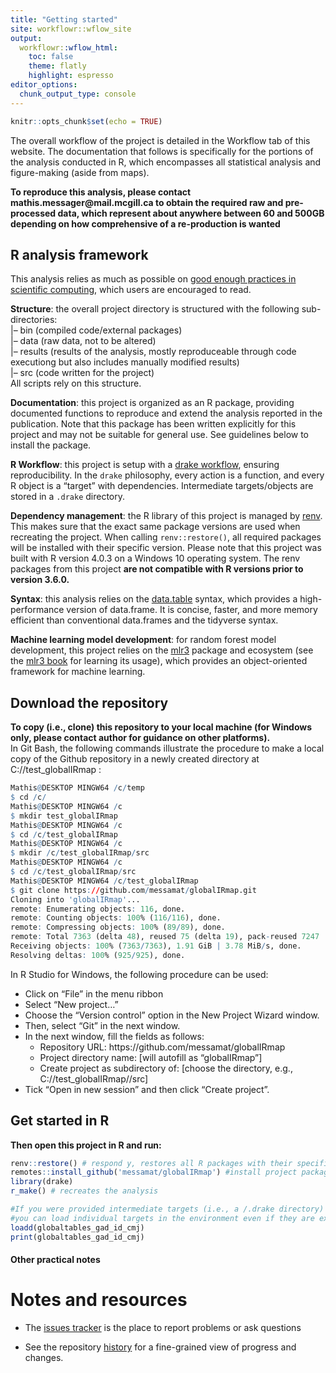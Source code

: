 ```yaml
---
title: "Getting started"
site: workflowr::wflow_site
output:
  workflowr::wflow_html:
    toc: false
    theme: flatly
    highlight: espresso
editor_options:
  chunk_output_type: console
---
```


```r
knitr::opts_chunk$set(echo = TRUE)
```

The overall workflow of the project is detailed in the Workflow tab of this website. The documentation that follows is specifically for the portions of the analysis conducted in R, which encompasses all statistical analysis and figure-making (aside from maps).

**To reproduce this analysis, please contact mathis.messager@mail.mcgill.ca to obtain the required raw and pre-processed data, which represent about anywhere between 60 and 500GB depending on how comprehensive of a re-production is wanted**

## R analysis framework
This analysis relies as much as possible on [good enough practices in scientific computing](https://journals.plos.org/ploscompbiol/article?id=10.1371/journal.pcbi.1005510), which users are encouraged to read.

**Structure**: the overall project directory is structured with the following sub-directories:  
|-- bin (compiled code/external packages)  
|-- data (raw data, not to be altered)  
|-- results (results of the analysis, mostly reproduceable through code executiong but also includes manually modified results)  
|-- src (code written for the project)  
All scripts rely on this structure.

**Documentation**: this project is organized as an R package, providing documented functions to reproduce and extend the analysis reported in the publication. Note that this package has been written explicitly for this project and may not be suitable for general use. See guidelines below to install the package.

**R Workflow**: this project is setup with a [drake workflow](https://github.com/ropensci/drake), ensuring reproducibility.
In the `drake` philosophy, every action is a function, and every R object is a "target" with dependencies.
Intermediate targets/objects are stored in a `.drake` directory. 

**Dependency management**: the R library of this project is managed by [renv](https://rstudio.github.io/renv/articles/renv.html).
This makes sure that the exact same package versions are used when recreating the project.
When calling `renv::restore()`, all required packages will be installed with their specific version. 
Please note that this project was built with R version 4.0.3 on a Windows 10 operating system.
The renv packages from this project **are not compatible with R versions prior to version 3.6.0.**

**Syntax**: this analysis relies on the [data.table](https://rdatatable.gitlab.io/data.table/) syntax, which provides a high-performance version of data.frame. It is concise, faster, and more memory efficient than conventional data.frames and the tidyverse syntax.

**Machine learning model development**: for random forest model development, this project relies on the [mlr3](https://mlr3.mlr-org.com/) package and ecosystem (see the [mlr3 book](https://mlr3book.mlr-org.com/introduction.html) for learning its usage), which provides an object-oriented framework for machine learning.

## Download the repository
**To copy (i.e., clone) this repository to your local machine (for Windows only, please contact author for guidance on other platforms).**  
In Git Bash, the following commands illustrate the procedure to make a local copy of the Github repository in a newly created directory at C://test_globalIRmap :
```r
Mathis@DESKTOP MINGW64 /c/temp
$ cd /c/
Mathis@DESKTOP MINGW64 /c
$ mkdir test_globalIRmap
Mathis@DESKTOP MINGW64 /c
$ cd /c/test_globalIRmap
Mathis@DESKTOP MINGW64 /c
$ mkdir /c/test_globalIRmap/src
Mathis@DESKTOP MINGW64 /c
$ cd /c/test_globalIRmap/src
Mathis@DESKTOP MINGW64 /c/test_globalIRmap
$ git clone https://github.com/messamat/globalIRmap.git
Cloning into 'globalIRmap'...
remote: Enumerating objects: 116, done.
remote: Counting objects: 100% (116/116), done.
remote: Compressing objects: 100% (89/89), done.
remote: Total 7363 (delta 48), reused 75 (delta 19), pack-reused 7247
Receiving objects: 100% (7363/7363), 1.91 GiB | 3.78 MiB/s, done.
Resolving deltas: 100% (925/925), done.
```

In R Studio for Windows, the following procedure can be used:  

* Click on “File” in the menu ribbon  
* Select “New project…”  
* Choose the “Version control” option in the New Project Wizard window.
* Then, select “Git” in the next window.
* In the next window, fill the fields as follows:  
  * Repository URL: https://github.com/messamat/globalIRmap  
  * Project directory name: [will autofill as “globalIRmap”]  
  * Create project as subdirectory of: [choose the directory, e.g., C://test_globalIRmap//src]  
* Tick “Open in new session” and then click “Create project”.  

## Get started in R
**Then open this project in R and run:**  
```r
renv::restore() # respond y, restores all R packages with their specific version
remotes::install_github('messamat/globalIRmap') #install project package so that the help documentation can be accessed for project functions (e.g., ?format_gaugestats)
library(drake)
r_make() # recreates the analysis

#If you were provided intermediate targets (i.e., a /.drake directory)
#you can load individual targets in the environment even if they are expired
loadd(globaltables_gad_id_cmj)
print(globaltables_gad_id_cmj)
```

#### Other practical notes

# Notes and resources 

* The [issues tracker](https://github.com/messamat/globalIRmap/issues) is the place to report problems or ask questions  

* See the repository [history](https://github.com/messamat/globalIRmap/commits/master) for a fine-grained view of progress and changes.
